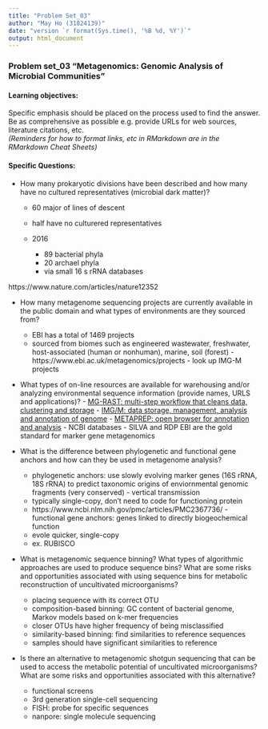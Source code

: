 ```yaml
---
title: "Problem Set_03"
author: "May Ho (31824139)"
date: "version `r format(Sys.time(), '%B %d, %Y')`"
output: html_document
---
```

### Problem set_03 “Metagenomics: Genomic Analysis of Microbial Communities”
#### Learning objectives: 
Specific emphasis should be placed on the process used to find the answer. Be as comprehensive as possible e.g. provide URLs for web sources, literature citations, etc.  
*(Reminders for how to format links, etc in RMarkdown are in the RMarkdown Cheat Sheets)*

#### Specific Questions:
* How many prokaryotic divisions have been described and how many have no cultured representatives (microbial dark matter)?
     - 60 major of lines of descent
     - half have no culturered representatives  
  
   - 2016
       - 89 bacterial phyla
       - 20 archael phyla
       - via small 16 s rRNA databases 

https://www.nature.com/articles/nature12352
  
* How many metagenome sequencing projects are currently available in the public domain and what types of environments are they sourced from? 
     - EBI has a total of 1469 projects 
     - sourced from biomes such as engineered wastewater, freshwater, host-associated (human or nonhuman), marine, soil (forest) 
      - https://www.ebi.ac.uk/metagenomics/projects
      - look up IMG-M projects

* What types of on-line resources are available for warehousing and/or analyzing environmental sequence information (provide names, URLS and applications)? 
      - [MG-RAST: multi-step workflow that cleans data, clustering and storage](https://metagenomics.anl.gov/) 
      - [IMG/M: data storage, management, analysis and annotation of genome](https://img.jgi.doe.gov/cgi-bin/m/main.cgi) 
      - [METAPREP: open browser for annotation and analysis](http://jcvi.org/metarep/) 
       - NCBI databases 
       - SILVA and RDP EBI are the gold standard for marker gene metagenomics

* What is the difference between phylogenetic and functional gene anchors and how can they be used in metagenome analysis? 
     - phylogenetic anchors: use slowly evolving marker genes (16S rRNA, 18S rRNA) to predict taxonomic origins of enviornmental genomic fragments (very conserved) 
      - vertical transmission
     - typically single-copy, don't need to code for functioning protein 
     - https://www.ncbi.nlm.nih.gov/pmc/articles/PMC2367736/
      - functional gene anchors: genes linked to directly biogeochemical function
     - evole quicker, single-copy
     - ex. RUBISCO
  
* What is metagenomic sequence binning? What types of algorithmic approaches are used to produce sequence bins? What are some risks and opportunities associated with using sequence bins for metabolic reconstruction of uncultivated microorganisms? 
    - placing sequence with its correct OTU
    - composition-based binning: GC content of bacterial genome, Markov models based on k-mer frequencies 
    - closer OTUs have higher frequency of being misclassified 
    - similarity-based binning: find similarities to reference sequences 
    - samples should have significant similarities to reference 
    
* Is there an alternative to metagenomic shotgun sequencing that can be used to access the metabolic potential of uncultivated microorganisms? What are some risks and opportunities associated with this alternative?  
    - functional screens 
    - 3rd generation single-cell sequencing 
    - FISH: probe for specific sequences 
     - nanpore: single molecule sequencing
